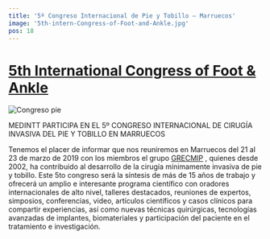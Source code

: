 ```yaml
---
title: '5º Congreso Internacional de Pie y Tobillo – Marruecos'
image: '5th-intern-Congress-of-Foot-and-Ankle.jpg'
pos: 18
---
```


# <a href="https://www.grecmip.org/news/41-5th-international-grecmip-congress-morocco-2019" target='_blank' rel='noopener noreferrer'> 5th International Congress of Foot & Ankle </a>

<Image
  src='/blogs/congreso-pie/5th-intern-Congress-of-Foot-and-Ankle.jpg'
  alt='Congreso pie'
  width={400}
  height={200}
/>

MEDINTT PARTICIPA EN EL  5º CONGRESO INTERNACIONAL DE CIRUGÍA INVASIVA DEL PIE Y TOBILLO EN MARRUECOS

Tenemos el placer de informar que nos reuniremos en Marruecos del 21 al 23 de marzo de 2019 con los miembros el grupo <a href="https://www.grecmip.org" target='_blank' rel='noopener noreferrer'>GRECMIP</a> , quienes desde  2002, ha contribuido al desarrollo de la cirugía mínimamente invasiva de pie y tobillo. Este 5to congreso  será la síntesis de más de 15 años de trabajo y ofrecerá un amplio e interesante programa científico  con oradores internacionales de alto nivel, talleres destacados, reuniones de expertos, simposios, conferencias, video, artículos científicos  y casos clínicos para compartir experiencias, así como nuevas técnicas quirúrgicas, tecnologías avanzadas de implantes, biomateriales y participación del paciente en el tratamiento e investigación.
